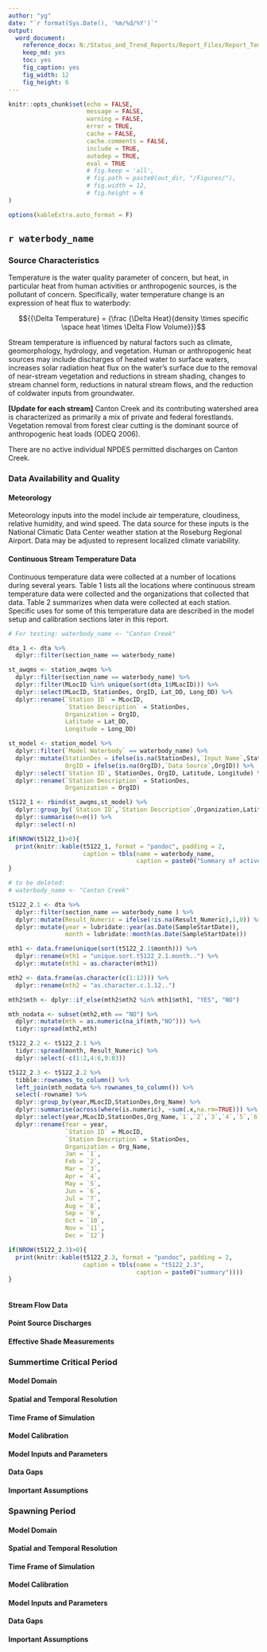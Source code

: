 ```yaml
---
author: "yg"
date: "`r format(Sys.Date(), '%m/%d/%Y')`"
output: 
  word_document:
    reference_docx: N:/Status_and_Trend_Reports/Report_Files/Report_Template.docx
    keep_md: yes
    toc: yes
    fig_caption: yes
    fig_width: 12
    fig_height: 6
---
```


```r

knitr::opts_chunk$set(echo = FALSE,
                      message = FALSE,
                      warning = FALSE,
                      error = TRUE,
                      cache = FALSE,
                      cache.comments = FALSE,
                      include = TRUE,
                      autodep = TRUE,
                      eval = TRUE
                      # fig.keep = 'all',
                      # fig.path = paste0(out_dir, "/Figures/"),
                      # fig.width = 12, 
                      # fig.height = 6
)

options(kableExtra.auto_format = F)

```


## `r waterbody_name`

### Source Characteristics
Temperature is the water quality parameter of concern, but heat, in particular heat from human activities or anthropogenic sources, is the pollutant of concern. Specifically, water temperature change is an expression of heat flux to waterbody:  

$${{\Delta Temperature} = {\frac {\Delta Heat}{density \times specific \space heat \times \Delta Flow Volume}}}$$  

Stream temperature is influenced by natural factors such as climate, geomorphology, hydrology, and vegetation. Human or anthropogenic heat sources may include discharges of heated water to surface waters, increases solar radiation heat flux on the water’s surface due to the removal of near-stream vegetation and reductions in stream shading, changes to stream channel form, reductions in natural stream flows, and the reduction of coldwater inputs from groundwater. 

**[Update for each stream]** Canton Creek and its contributing watershed area is characterized as primarily a mix of private and federal forestlands. Vegetation removal from forest clear cutting is the dominant source of anthropogenic heat loads (ODEQ 2006). 

There are no active individual NPDES permitted discharges on Canton Creek.

### Data Availability and Quality

#### Meteorology
Meteorology inputs into the model include air temperature, cloudiness, relative humidity, and wind speed. The data source for these inputs is the National Climatic Data Center weather station at the Roseburg Regional Airport. Data may be adjusted to represent localized climate variability.

#### Continuous Stream Temperature Data
Continuous temperature data were collected at a number of locations during several years. Table 1 lists all the locations where continuous stream temperature data were collected and the organizations that collected that data. Table 2 summarizes when data were collected at each station. Specific uses for some of this temperature data are described in the model setup and calibration sections later in this report.

```r

# For testing: waterbody_name <- "Canton Creek"

dta_1 <- dta %>% 
  dplyr::filter(section_name == waterbody_name)

st_awqms <- station_awqms %>% 
  dplyr::filter(section_name == waterbody_name) %>% 
  dplyr::filter(MLocID %in% unique(sort(dta_1$MLocID))) %>% 
  dplyr::select(MLocID, StationDes, OrgID, Lat_DD, Long_DD) %>% 
  dplyr::rename(`Station ID` = MLocID,
                `Station Description` = StationDes,
                Organization = OrgID,
                Latitude = Lat_DD,
                Longitude = Long_DD)

st_model <- station_model %>% 
  dplyr::filter(`Model Waterbody` == waterbody_name) %>% 
  dplyr::mutate(StationDes = ifelse(is.na(StationDes),`Input Name`,StationDes),
                OrgID = ifelse(is.na(OrgID),`Data Source`,OrgID)) %>% 
  dplyr::select(`Station ID`, StationDes, OrgID, Latitude, Longitude) %>% 
  dplyr::rename(`Station Description` = StationDes,
                Organization = OrgID)

t5122_1 <- rbind(st_awqms,st_model) %>% 
  dplyr::group_by(`Station ID`,`Station Description`,Organization,Latitude,Longitude) %>% 
  dplyr::summarise(n=n()) %>% 
  dplyr::select(-n)

if(NROW(t5122_1)>0){
  print(knitr::kable(t5122_1, format = "pandoc", padding = 2,
                     caption = tbls(name = waterbody_name,
                                    caption = paste0("Summary of active and historic continuous temperature monitoring locations in the ", waterbody_name, " Watershed currently available in public databases and DEQ files."))))
}


```

```r
# to be deleted:
# waterbody_name <- "Canton Creek"

t5122_2.1 <- dta %>% 
  dplyr::filter(section_name == waterbody_name ) %>%
  dplyr::mutate(Result_Numeric = ifelse(!is.na(Result_Numeric),1,0)) %>% 
  dplyr::mutate(year = lubridate::year(as.Date(SampleStartDate)),
                month = lubridate::month(as.Date(SampleStartDate)))

mth1 <- data.frame(unique(sort(t5122_2.1$month))) %>% 
  dplyr::rename(mth1 = "unique.sort.t5122_2.1.month..") %>% 
  dplyr::mutate(mth1 = as.character(mth1))

mth2 <- data.frame(as.character(c(1:12))) %>% 
  dplyr::rename(mth2 = "as.character.c.1.12..")

mth2$mth <- dplyr::if_else(mth2$mth2 %in% mth1$mth1, "YES", "NO")

mth_nodata <- subset(mth2,mth == "NO") %>% 
  dplyr::mutate(mth = as.numeric(na_if(mth,"NO"))) %>% 
  tidyr::spread(mth2,mth)

t5122_2.2 <- t5122_2.1 %>% 
  tidyr::spread(month, Result_Numeric) %>% 
  dplyr::select(-c(1:2,4:6,9:83))

t5122_2.3 <- t5122_2.2 %>% 
  tibble::rownames_to_column() %>% 
  left_join(mth_nodata %>% rownames_to_column()) %>% 
  select(-rowname) %>% 
  dplyr::group_by(year,MLocID,StationDes,Org_Name) %>% 
  dplyr::summarise(across(where(is.numeric), ~sum(.x,na.rm=TRUE))) %>% 
  dplyr::select(year,MLocID,StationDes,Org_Name,`1`,`2`,`3`,`4`,`5`,`6`,`7`,`8`,`9`,`10`,`11`,`12`) %>% 
  dplyr::rename(Year = year,
                `Station ID` = MLocID,
                `Station Description` = StationDes,
                Organization = Org_Name,
                Jan = `1`,
                Feb = `2`,
                Mar = `3`,
                Apr = `4`,
                May = `5`,
                Jun = `6`,
                Jul = `7`,
                Aug = `8`,
                Sep = `9`,
                Oct = `10`,
                Nov = `11`,
                Dec = `12`)

if(NROW(t5122_2.3)>0){
  print(knitr::kable(t5122_2.3, format = "pandoc", padding = 2,
                     caption = tbls(name = "t5122_2.3",
                                    caption = paste0("summary"))))
}
  

```



#### Stream Flow Data
#### Point Source Discharges
#### Effective Shade Measurements

### Summertime Critical Period

#### Model Domain
#### Spatial and Temporal Resolution
#### Time Frame of Simulation
#### Model Calibration
#### Model Inputs and Parameters
#### Data Gaps
#### Important Assumptions

### Spawning Period

####	Model Domain
####	Spatial and Temporal Resolution
####	Time Frame of Simulation
####	Model Calibration
####	Model Inputs and Parameters
####	Data Gaps
####	Important Assumptions